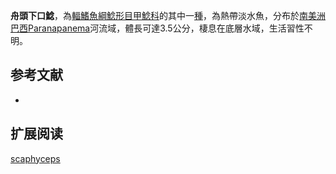 {{Speciesbox
| name = 舟頭下口鯰
| image = 
| image_width = 250px
| image_caption = 
| status = NE
| status_system = IUCN3.1
| genus = Hypostomus
| species = scaphyceps
| authority = [[Nichols|Nichols]], 1919
| synonyms = *''Plecostomus scaphyceps'',Nichols, 1919
}}

'''舟頭下口鯰'''，為[[輻鰭魚綱|輻鰭魚綱]][[鯰形目|鯰形目]][[甲鯰科|甲鯰科]]的其中一[[種|種]]，為熱帶淡水魚，分布於[[南美洲|南美洲]][[巴西|巴西]]Paranapanema河流域，體長可達3.5公分，棲息在底層水域，生活習性不明。
==参考文献==
*{{FishBase_species|genus=Hypostomus|species=scaphyceps|year=2015|month=1}}

== 扩展阅读 ==
{{refbegin}}
{{wikispecies-inline|Hypostomus scaphyceps|舟頭下口鯰}}
{{refend}}
{{Taxonbar|from=Q6431182}}

[[Category:下口鯰屬|scaphyceps]]